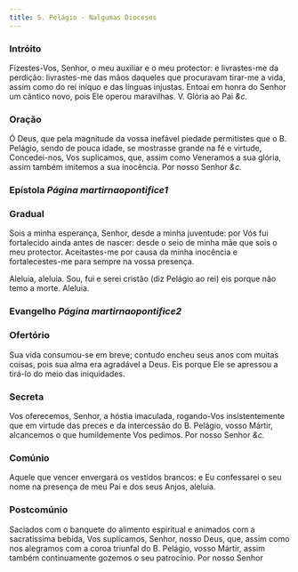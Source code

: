 ```yaml
---
title: S. Pelágio - Nalgumas Dioceses
---
```


### Intróito

Fizestes-Vos, Senhor, o meu auxiliar e o meu protector: e livrastes-me da
perdição: livrastes-me das mãos daqueles que procuravam tirar-me a vida,
assim como do rei iníquo e das línguas injustas. Entoai em honra do Senhor
um cântico novo, pois Ele operou maravilhas. <em></em> V. Glória ao Pai <em>&c.</em>

### Oração

Ó Deus, que pela magnitude da vossa inefável piedade permitistes que o B.
Pelágio, sendo de pouca idade, se mostrasse grande na fé e virtude,
Concedei-nos, Vos suplicamos, que, assim como Veneramos a sua glória,
assim também imitemos a sua inocência. Por nosso Senhor <em>&c.</em>

### Epístola <em>Página martirnaopontifice1</em>

### Gradual

Sois a minha esperança, Senhor, desde a minha juventude: por Vós fui
fortalecido ainda antes de nascer: desde o seio de minha mãe que sois o
meu protector. Aceitastes-me por causa da minha inocência e
fortalecestes-me para sempre na vossa presença.

Aleluia, aleluia. Sou, fui e serei cristão (diz Pelágio ao rei) eis porque
não temo a morte. Aleluia.

### Evangelho <em>Página martirnaopontifice2</em>

### Ofertório

Sua vida consumou-se em breve; contudo encheu seus anos com muitas coisas,
pois sua alma era agradável a Deus. Eis porque Ele se apressou a tirá-lo
do meio das iniquidades.

### Secreta

Vos oferecemos, Senhor, a hóstia imaculada, rogando-Vos insistentemente
que em virtude das preces e da intercessão do B. Pelágio, vosso Mártir,
alcancemos o que humildemente Vos pedimos. Por nosso Senhor <em>&c.</em>

### Comúnio

Aquele que vencer envergará os vestidos brancos: e Eu confessarei o seu
nome na presença de meu Pai e dos seus Anjos, aleluia.

### Postcomúnio

Saciados com o banquete do alimento espiritual e animados com a
sacratíssima bebida, Vos suplicamos, Senhor, nosso Deus, que, assim como
nos alegramos com a coroa triunfal do B. Pelágio, vosso Mártir, assim
também continuamente gozemos o seu patrocínio. Por nosso Senhor
